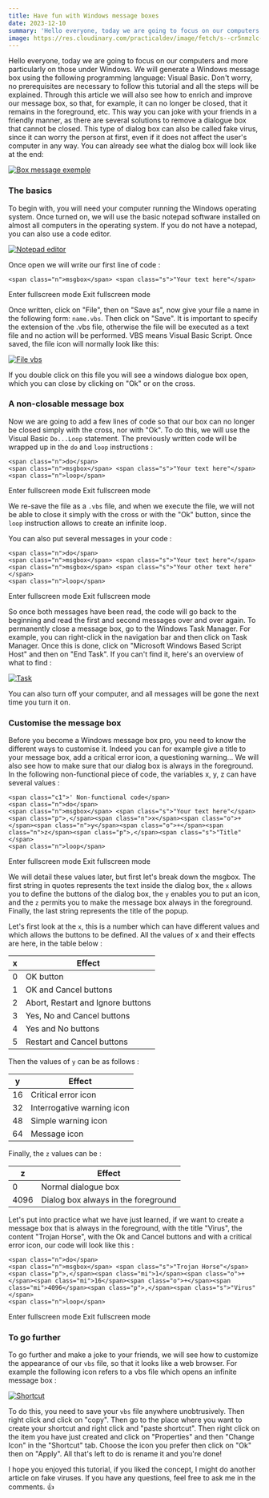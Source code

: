 ```yaml
---
title: Have fun with Windows message boxes
date: 2023-12-10
summary: 'Hello everyone, today we are going to focus on our computers and more particularly on those under Windows. We will generate a Windows message box using the following programming language: Visual Basic.'
image: https://res.cloudinary.com/practicaldev/image/fetch/s--cr5nmzlc--/c_imagga_scale,f_auto,fl_progressive,h_420,q_auto,w_1000/https://dev-to-uploads.s3.amazonaws.com/uploads/articles/ox9wql7wb9sf65ck31kh.jpg
---
```




Hello everyone, today we are going to focus on our computers and more particularly on those under Windows. We will generate a Windows message box using the following programming language: Visual Basic. Don't worry, no prerequisites are necessary to follow this tutorial and all the steps will be explained. Through this article we will also see how to enrich and improve our message box, so that, for example, it can no longer be closed, that it remains in the foreground, etc. This way you can joke with your friends in a friendly manner, as there are several solutions to remove a dialogue box that cannot be closed. This type of dialog box can also be called fake virus, since it can worry the person at first, even if it does not affect the user's computer in any way. You can already see what the dialog box will look like at the end:

[![Box message exemple](https://res.cloudinary.com/practicaldev/image/fetch/s--PZyiev6e--/c_limit%2Cf_auto%2Cfl_progressive%2Cq_auto%2Cw_880/https://dev-to-uploads.s3.amazonaws.com/uploads/articles/8ymg5gfkgtfcg5dbt9uk.PNG)](https://res.cloudinary.com/practicaldev/image/fetch/s--PZyiev6e--/c_limit%2Cf_auto%2Cfl_progressive%2Cq_auto%2Cw_880/https://dev-to-uploads.s3.amazonaws.com/uploads/articles/8ymg5gfkgtfcg5dbt9uk.PNG)

### [](https://dev.to/clementgaudiniere/have-fun-with-windows-message-boxes-ckl#the-basics)The basics

To begin with, you will need your computer running the Windows operating system. Once turned on, we will use the basic notepad software installed on almost all computers in the operating system. If you do not have a notepad, you can also use a code editor.

[![Notepad editor](https://res.cloudinary.com/practicaldev/image/fetch/s--2Ey0t6aK--/c_limit%2Cf_auto%2Cfl_progressive%2Cq_auto%2Cw_880/https://dev-to-uploads.s3.amazonaws.com/uploads/articles/gjkpa3db1p5z0i2th7uf.jpg)](https://res.cloudinary.com/practicaldev/image/fetch/s--2Ey0t6aK--/c_limit%2Cf_auto%2Cfl_progressive%2Cq_auto%2Cw_880/https://dev-to-uploads.s3.amazonaws.com/uploads/articles/gjkpa3db1p5z0i2th7uf.jpg)

Once open we will write our first line of code :  

```
<span class="n">msgbox</span> <span class="s">"Your text here"</span>
```

Enter fullscreen mode Exit fullscreen mode

Once written, click on "File", then on "Save as", now give your file a name in the following form: `name.vbs`. Then click on "Save". It is important to specify the extension of the .vbs file, otherwise the file will be executed as a text file and no action will be performed. VBS means Visual Basic Script. Once saved, the file icon will normally look like this:

[![File vbs](https://res.cloudinary.com/practicaldev/image/fetch/s--bgIV7PoA--/c_limit%2Cf_auto%2Cfl_progressive%2Cq_auto%2Cw_880/https://dev-to-uploads.s3.amazonaws.com/uploads/articles/e8ydgh4rrdydxmyc3aha.PNG)](https://res.cloudinary.com/practicaldev/image/fetch/s--bgIV7PoA--/c_limit%2Cf_auto%2Cfl_progressive%2Cq_auto%2Cw_880/https://dev-to-uploads.s3.amazonaws.com/uploads/articles/e8ydgh4rrdydxmyc3aha.PNG)

If you double click on this file you will see a windows dialogue box open, which you can close by clicking on "Ok" or on the cross.

### [](https://dev.to/clementgaudiniere/have-fun-with-windows-message-boxes-ckl#a-nonclosable-message-box)A non-closable message box

Now we are going to add a few lines of code so that our box can no longer be closed simply with the cross, nor with "Ok". To do this, we will use the Visual Basic `Do...Loop` statement. The previously written code will be wrapped up in the `do` and `loop` instructions :  

```
<span class="n">do</span>
<span class="n">msgbox</span> <span class="s">"Your text here"</span>
<span class="n">loop</span>
```

Enter fullscreen mode Exit fullscreen mode

We re-save the file as a `.vbs` file, and when we execute the file, we will not be able to close it simply with the cross or with the "Ok" button, since the `loop` instruction allows to create an infinite loop.

You can also put several messages in your code :  

```
<span class="n">do</span>
<span class="n">msgbox</span> <span class="s">"Your text here"</span>
<span class="n">msgbox</span> <span class="s">"Your other text here"</span>
<span class="n">loop</span>
```

Enter fullscreen mode Exit fullscreen mode

So once both messages have been read, the code will go back to the beginning and read the first and second messages over and over again. To permanently close a message box, go to the Windows Task Manager. For example, you can right-click in the navigation bar and then click on Task Manager. Once this is done, click on "Microsoft Windows Based Script Host" and then on "End Task". If you can't find it, here's an overview of what to find :

[![Task](https://res.cloudinary.com/practicaldev/image/fetch/s--4ehVVcn3--/c_limit%2Cf_auto%2Cfl_progressive%2Cq_auto%2Cw_880/https://dev-to-uploads.s3.amazonaws.com/uploads/articles/yruk4xv3hfxxz0xiruoi.PNG)](https://res.cloudinary.com/practicaldev/image/fetch/s--4ehVVcn3--/c_limit%2Cf_auto%2Cfl_progressive%2Cq_auto%2Cw_880/https://dev-to-uploads.s3.amazonaws.com/uploads/articles/yruk4xv3hfxxz0xiruoi.PNG)

You can also turn off your computer, and all messages will be gone the next time you turn it on.

### [](https://dev.to/clementgaudiniere/have-fun-with-windows-message-boxes-ckl#customise-the-message-box)Customise the message box

Before you become a Windows message box pro, you need to know the different ways to customise it. Indeed you can for example give a title to your message box, add a critical error icon, a questioning warning... We will also see how to make sure that our dialog box is always in the foreground. In the following non-functional piece of code, the variables x, y, z can have several values :  

```
<span class="c1">' Non-functional code</span>
<span class="n">do</span>
<span class="n">msgbox</span> <span class="s">"Your text here"</span><span class="p">,</span><span class="n">x</span><span class="o">+</span><span class="n">y</span><span class="o">+</span><span class="n">z</span><span class="p">,</span><span class="s">"Title"</span>
<span class="n">loop</span>
```

Enter fullscreen mode Exit fullscreen mode

We will detail these values later, but first let's break down the msgbox. The first string in quotes represents the text inside the dialog box, the `x` allows you to define the buttons of the dialog box, the `y` enables you to put an icon, and the `z` permits you to make the message box always in the foreground. Finally, the last string represents the title of the popup.

Let's first look at the `x`, this is a number which can have different values and which allows the buttons to be defined. All the values of x and their effects are here, in the table below :

| x | Effect |
| --- | --- |
| 0 | OK button |
| 1 | OK and Cancel buttons |
| 2 | Abort, Restart and Ignore buttons |
| 3 | Yes, No and Cancel buttons |
| 4 | Yes and No buttons |
| 5 | Restart and Cancel buttons |

Then the values of `y` can be as follows :

| y | Effect |
| --- | --- |
| 16 | Critical error icon |
| 32 | Interrogative warning icon |
| 48 | Simple warning icon |
| 64 | Message icon |

Finally, the `z` values can be :

| z | Effect |
| --- | --- |
| 0 | Normal dialogue box |
| 4096 | Dialog box always in the foreground |

Let's put into practice what we have just learned, if we want to create a message box that is always in the foreground, with the title "Virus", the content "Trojan Horse", with the Ok and Cancel buttons and with a critical error icon, our code will look like this :  

```
<span class="n">do</span>
<span class="n">msgbox</span> <span class="s">"Trojan Horse"</span><span class="p">,</span><span class="mi">1</span><span class="o">+</span><span class="mi">16</span><span class="o">+</span><span class="mi">4096</span><span class="p">,</span><span class="s">"Virus"</span>
<span class="n">loop</span>
```

Enter fullscreen mode Exit fullscreen mode

### [](https://dev.to/clementgaudiniere/have-fun-with-windows-message-boxes-ckl#to-go-further)To go further

To go further and make a joke to your friends, we will see how to customize the appearance of our `vbs` file, so that it looks like a web browser. For example the following icon refers to a vbs file which opens an infinite message box :

[![Shortcut](https://res.cloudinary.com/practicaldev/image/fetch/s--2Ddhk-E3--/c_limit%2Cf_auto%2Cfl_progressive%2Cq_auto%2Cw_880/https://dev-to-uploads.s3.amazonaws.com/uploads/articles/1y2f9jrvijxanial6ihr.PNG)](https://res.cloudinary.com/practicaldev/image/fetch/s--2Ddhk-E3--/c_limit%2Cf_auto%2Cfl_progressive%2Cq_auto%2Cw_880/https://dev-to-uploads.s3.amazonaws.com/uploads/articles/1y2f9jrvijxanial6ihr.PNG)

To do this, you need to save your `vbs` file anywhere unobtrusively. Then right click and click on "copy". Then go to the place where you want to create your shortcut and right click and "paste shortcut". Then right click on the item you have just created and click on "Properties" and then "Change Icon" in the "Shortcut" tab. Choose the icon you prefer then click on "Ok" then on "Apply". All that's left to do is rename it and you're done!

I hope you enjoyed this tutorial, if you liked the concept, I might do another article on fake viruses. If you have any questions, feel free to ask me in the comments. 👍